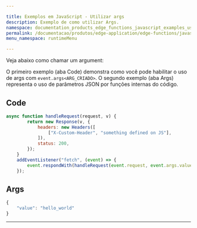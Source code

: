 ```yaml
---

title: Exemplos em JavaScript - Utilizar args
description: Exemplo de como utilizar Args.
namespace: documentation_products_edge_functions_javascript_examples_using_args
permalink: /documentacao/produtos/edge-application/edge-functions/javascript-examples/utilizar-args/
menu_namespace: runtimeMenu

---
```


Veja abaixo como chamar um argument:

O primeiro exemplo (aba Code) demonstra como você pode habilitar o uso de args com `event.args<ARG_CRIADO>`. O segundo exemplo (aba Args) representa o uso de parâmetros JSON por funções internas do código.

## Code

```js
async function handleRequest(request, v) {
        return new Response(v, {
            headers: new Headers([
                ["X-Custom-Header", "something defined on JS"],
            ]),
            status: 200,
        });
    }
    addEventListener("fetch", (event) => {
        event.respondWith(handleRequest(event.request, event.args.value));
    });
```

## Args

```js
{
    "value": "hello_world"
}
```





---

